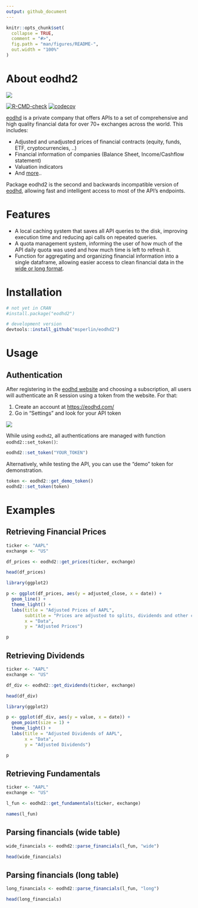 ```yaml
---
output: github_document
---
```


<!-- README.md is generated from README.Rmd. Please edit that file -->

```r
knitr::opts_chunk$set(
  collapse = TRUE,
  comment = "#>",
  fig.path = "man/figures/README-",
  out.width = "100%"
)
```

# About eodhd2

![](inst/extdata/figs/website-eodhd.png)

<!-- badges: start -->
[![R-CMD-check](https://github.com/msperlin/eodhd2/actions/workflows/R-CMD-check.yaml/badge.svg)](https://github.com/msperlin/eodhd2/actions/workflows/R-CMD-check.yaml)
[![codecov](https://codecov.io/github/msperlin/eodhd2/graph/badge.svg?token=9Y5GNHALC4)](https://codecov.io/github/msperlin/eodhd2)
<!-- badges: end -->

[eodhd](https://eodhd.com/) is a private company that offers APIs to a set of comprehensive and high quality financial data for over 70+ exchanges across the world. This includes:

* Adjusted and unadjusted prices of financial contracts (equity, funds, ETF, cryptocurrencies, ..)
* Financial information of companies (Balance Sheet, Income/Cashflow statement)
* Valuation indicators
* And [more](https://eodhd.com/)..

Package eodhd2 is the second and backwards incompatible version of [eodhd](https://github.com/EodHistoricalData/EODHD-APIs-R-Financial-Library), allowing fast and intelligent access to most of the API's endpoints. 


# Features

- A local caching system that saves all API queries to the disk, improving execution time and reducing api calls on repeated queries.
- A quota management system, informing the user of how much of the API daily quota was used and how much time is left to refresh it.
- Function for aggregating and organizing financial information into a single dataframe, allowing easier access to clean financial data in the [wide or long format](https://libguides.princeton.edu/R-reshape#:~:text=A%20dataset%20can%20be%20written,repeat%20in%20the%20first%20column.&text=We%20can%20see%20that%20in,value%20in%20the%20first%20column).


# Installation

```r
# not yet in CRAN
#install.package("eodhd2")

# development version
devtools::install_github("msperlin/eodhd2")
```


# Usage

## Authentication

After registering in the [eodhd website](https://eodhd.com/) and choosing a subscription, all users will authenticate an R session using a token from the website. For that:

1) Create an account at [https://eodhd.com/](https://eodhd.com/)
2) Go in "Settings" and look for your API token

![](inst/extdata/figs/token.png)

While using `eodhd2`, all authentications are managed with function `eodhd2::set_token()`:

```r
eodhd2::set_token("YOUR_TOKEN")
```

Alternatively, while testing the API, you can use the "demo" token for demonstration.

```r
token <- eodhd2::get_demo_token()
eodhd2::set_token(token)
```

# Examples

## Retrieving Financial Prices

```r
ticker <- "AAPL"
exchange <- "US"

df_prices <- eodhd2::get_prices(ticker, exchange)

head(df_prices)
```

```r
library(ggplot2)

p <- ggplot(df_prices, aes(y = adjusted_close, x = date)) + 
  geom_line() + 
  theme_light() + 
  labs(title = "Adjusted Prices of AAPL",
       subtitle = "Prices are adjusted to splits, dividends and other corporate events",
       x = "Data",
       y = "Adjusted Prices")

p
```

## Retrieving Dividends

```r
ticker <- "AAPL"
exchange <- "US"

df_div <- eodhd2::get_dividends(ticker, exchange)

head(df_div)
```

```r
library(ggplot2)

p <- ggplot(df_div, aes(y = value, x = date)) + 
  geom_point(size = 1) + 
  theme_light() + 
  labs(title = "Adjusted Dividends of AAPL",
       x = "Data",
       y = "Adjusted Dividends")

p
```

## Retrieving Fundamentals

```r
ticker <- "AAPL"
exchange <- "US"

l_fun <- eodhd2::get_fundamentals(ticker, exchange)

names(l_fun)
```


## Parsing financials (wide table)

```r
wide_financials <- eodhd2::parse_financials(l_fun, "wide")

head(wide_financials)
```


## Parsing financials (long table)

```r
long_financials <- eodhd2::parse_financials(l_fun, "long")

head(long_financials)
```
